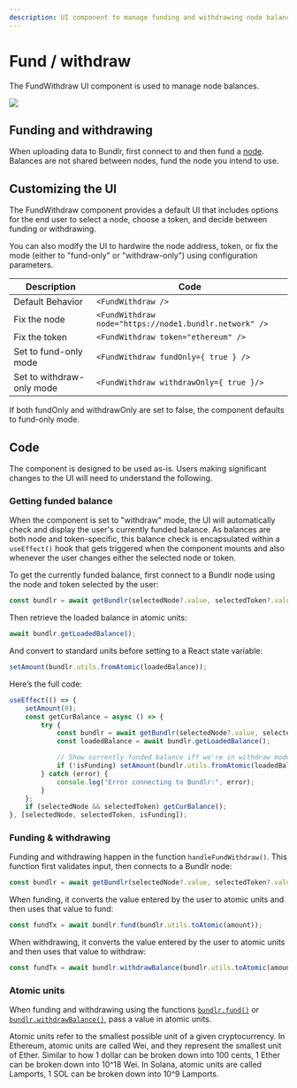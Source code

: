 ```yaml
---
description: UI component to manage funding and withdrawing node balances
---
```



# Fund / withdraw

The FundWithdraw UI component is used to manage node balances.

<img
	className="border border-[#FEF4EE] rounded-xl mt-5 md:w-3/6 w-full"
	src="/img/provenance-toolkit/fund-withdraw1.png"
/>

## Funding and withdrawing

When uploading data to Bundlr, first connect to and then fund a [node](/overview/nodes). Balances are not shared between nodes, fund the node you intend to use.

## Customizing the UI

The FundWithdraw component provides a default UI that includes options for the end user to select a node, choose a token, and decide between funding or withdrawing.

You can also modify the UI to hardwire the node address, token, or fix the mode (either to "fund-only" or "withdraw-only") using configuration parameters.

| Description               | Code                                                   |
| ------------------------- | ------------------------------------------------------ |
| Default Behavior          | `<FundWithdraw />`                                     |
| Fix the node              | `<FundWithdraw node="https://node1.bundlr.network" />` |
| Fix the token             | `<FundWithdraw token="ethereum" />`                    |
| Set to fund-only mode     | `<FundWithdraw fundOnly={ true } />`                   |
| Set to withdraw-only mode | `<FundWithdraw withdrawOnly={ true }/>`                |

If both fundOnly and withdrawOnly are set to false, the component defaults to fund-only mode.

## Code

The component is designed to be used as-is. Users making significant changes to the UI will need to understand the following.

### Getting funded balance

When the component is set to "withdraw" mode, the UI will automatically check and display the user's currently funded balance. As balances are both node and token-specific, this balance check is encapsulated within a `useEffect()` hook that gets triggered when the component mounts and also whenever the user changes either the selected node or token.

To get the currently funded balance, first connect to a Bundlr node using the node and token selected by the user:

```ts filename="components/FundWithdraw.tsx"
const bundlr = await getBundlr(selectedNode?.value, selectedToken?.value);
```

Then retrieve the loaded balance in atomic units:

```ts filename="components/FundWithdraw.tsx"
await bundlr.getLoadedBalance();
```

And convert to standard units before setting to a React state variable:

```ts filename="components/FundWithdraw.tsx"
setAmount(bundlr.utils.fromAtomic(loadedBalance));
```

Here’s the full code:

```ts filename="components/FundWithdraw.tsx"
useEffect(() => {
	setAmount(0);
	const getCurBalance = async () => {
		try {
			const bundlr = await getBundlr(selectedNode?.value, selectedToken?.value);
			const loadedBalance = await bundlr.getLoadedBalance();

			// Show currently funded balance iff we're in withdraw mode
			if (!isFunding) setAmount(bundlr.utils.fromAtomic(loadedBalance));
		} catch (error) {
			console.log("Error connecting to Bundlr:", error);
		}
	};
	if (selectedNode && selectedToken) getCurBalance();
}, [selectedNode, selectedToken, isFunding]);
```

### Funding & withdrawing

Funding and withdrawing happen in the function `handleFundWithdraw()`. This function first validates input, then connects to a Bundlr node:

```ts filename="components/FundWithdraw.tsx"
const bundlr = await getBundlr(selectedNode?.value, selectedToken?.value);
```

When funding, it converts the value entered by the user to atomic units and then uses that value to fund:

```ts filename="components/FundWithdraw.tsx"
const fundTx = await bundlr.fund(bundlr.utils.toAtomic(amount));
```

When withdrawing, it converts the value entered by the user to atomic units and then uses that value to withdraw:

```ts filename="components/FundWithdraw.tsx"
const fundTx = await bundlr.withdrawBalance(bundlr.utils.toAtomic(amount));
```

### Atomic units

When funding and withdrawing using the functions [`bundlr.fund()`](/developer-docs/sdk/api/fund) or [`bundlr.withdrawBalance()`](/developer-docs/sdk/api/withdrawBalance), pass a value in atomic units.

<Callout type="info" emoji="ℹ️">
	Atomic units refer to the smallest possible unit of a given cryptocurrency. In Ethereum, atomic units are called
	Wei, and they represent the smallest unit of Ether. Similar to how 1 dollar can be broken down into 100 cents, 1
	Ether can be broken down into 10^18 Wei. In Solana, atomic units are called Lamports, 1 SOL can be broken down into
	10^9 Lamports.
</Callout>

